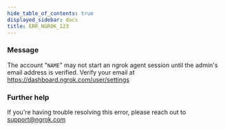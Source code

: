 ```yaml
---
hide_table_of_contents: true
displayed_sidebar: docs
title: ERR_NGROK_123
---
```


### Message

The account "`NAME`" may not start an ngrok agent session until the admin's email address is verified. Verify your email at https://dashboard.ngrok.com/user/settings

### Further help

If you're having trouble resolving this error, please reach out to [support@ngrok.com](mailto:support@ngrok.com?subject=Help%20with%20ERR_NGROK_123)
